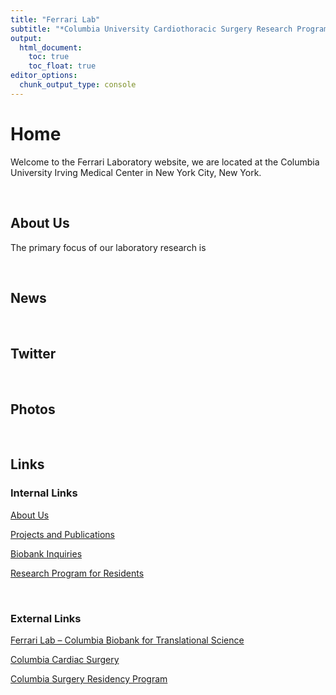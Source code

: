 ```yaml
---
title: "Ferrari Lab"
subtitle: "*Columbia University Cardiothoracic Surgery Research Program*"
output: 
  html_document:
    toc: true
    toc_float: true
editor_options: 
  chunk_output_type: console
---
```


# Home

Welcome to the Ferrari Laboratory website, we are located at the Columbia University Irving Medical Center in New York City, New York.

\


## About Us

The primary focus of our laboratory research is 

\


## News

\

## Twitter

\



## Photos 

<center>

</center>

\



##  Links

### Internal Links

[About Us](about.html)\

[Projects and Publications](projects.html)\

[Biobank Inquiries](biobank.html)\

[Research Program for Residents](program.html)\


\

### External Links

[Ferrari Lab – Columbia Biobank for Translational Science](https://columbiasurgery.org/research/ferrari-lab)\

[Columbia Cardiac Surgery](https://columbiasurgery.org/heart)\

[Columbia Surgery Residency Program](https://columbiasurgery.org/general-surgery-residency)

\


